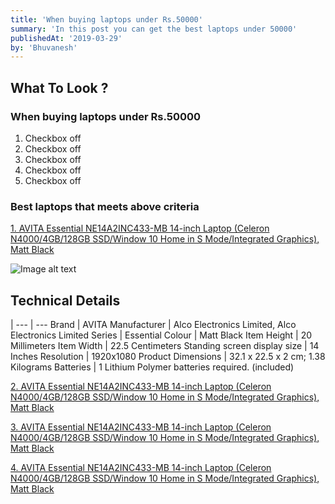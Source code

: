 ```yaml
---
title: 'When buying laptops under Rs.50000'
summary: 'In this post you can get the best laptops under 50000'
publishedAt: '2019-03-29'
by: 'Bhuvanesh'
---
```



## What To Look ?

### When buying laptops under Rs.50000

1. Checkbox off
2. Checkbox off
3. Checkbox off
4. Checkbox off
5. Checkbox off

### Best laptops that meets above criteria

[1. AVITA Essential NE14A2INC433-MB 14-inch Laptop (Celeron N4000/4GB/128GB SSD/Window 10 Home in S Mode/Integrated Graphics), Matt Black](https://amzn.to/2KDtQMa)

![Image alt text](/static/images/AVITA-Essential-NE14A2INC433-MB-14-inch-Laptop.jpg)

<AmazonProductCard url="https://amzn.to/2KDtQMa" />

Technical Details
-----------------

 |
--- | ---
Brand | AVITA
Manufacturer | Alco Electronics Limited, Alco Electronics Limited
Series | Essential
Colour | Matt Black
Item Height | 20 Millimeters
Item Width | 22.5 Centimeters
Standing screen display size | 14 Inches
Resolution | 1920x1080
Product Dimensions | 32.1 x 22.5 x 2 cm; 1.38 Kilograms
Batteries | 1 Lithium Polymer batteries required. (included)

[2. AVITA Essential NE14A2INC433-MB 14-inch Laptop (Celeron N4000/4GB/128GB SSD/Window 10 Home in S Mode/Integrated Graphics), Matt Black](https://amzn.to/2KDtQMa)

<AmazonProductCard url="https://amzn.to/2KDtQMa" />


[3. AVITA Essential NE14A2INC433-MB 14-inch Laptop (Celeron N4000/4GB/128GB SSD/Window 10 Home in S Mode/Integrated Graphics), Matt Black](https://amzn.to/2KDtQMa)

<AmazonProductCard url="https://amzn.to/2KDtQMa" />


[4. AVITA Essential NE14A2INC433-MB 14-inch Laptop (Celeron N4000/4GB/128GB SSD/Window 10 Home in S Mode/Integrated Graphics), Matt Black](https://amzn.to/2KDtQMa)

<AmazonProductCard url="https://amzn.to/2KDtQMa" />